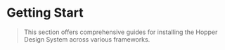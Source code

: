 # Getting Start

> This section offers comprehensive guides for installing the Hopper Design System across various frameworks.
